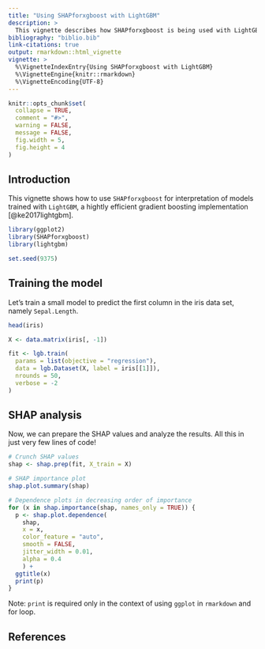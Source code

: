 ```yaml
---
title: "Using SHAPforxgboost with LightGBM"
description: >
  This vignette describes how SHAPforxgboost is being used with LightGBM.
bibliography: "biblio.bib"
link-citations: true
output: rmarkdown::html_vignette
vignette: >
  %\VignetteIndexEntry{Using SHAPforxgboost with LightGBM}
  %\VignetteEngine{knitr::rmarkdown}
  %\VignetteEncoding{UTF-8}
---
```


```r
knitr::opts_chunk$set(
  collapse = TRUE,
  comment = "#>",
  warning = FALSE,
  message = FALSE,
  fig.width = 5,
  fig.height = 4
)
```

## Introduction

This vignette shows how to use `SHAPforxgboost` for interpretation of models trained with `LightGBM`, a hightly efficient gradient boosting implementation [@ke2017lightgbm].

```r
library(ggplot2)
library(SHAPforxgboost)
library(lightgbm)

set.seed(9375)
```

## Training the model

Let's train a small model to predict the first column in the iris data set, namely `Sepal.Length`.

```r
head(iris)

X <- data.matrix(iris[, -1])

fit <- lgb.train(
  params = list(objective = "regression"),
  data = lgb.Dataset(X, label = iris[[1]]),
  nrounds = 50,
  verbose = -2
)

```

## SHAP analysis

Now, we can prepare the SHAP values and analyze the results. All this in just very few lines of code!

```r
# Crunch SHAP values
shap <- shap.prep(fit, X_train = X)

# SHAP importance plot
shap.plot.summary(shap)

# Dependence plots in decreasing order of importance
for (x in shap.importance(shap, names_only = TRUE)) {
  p <- shap.plot.dependence(
    shap, 
    x = x, 
    color_feature = "auto", 
    smooth = FALSE, 
    jitter_width = 0.01, 
    alpha = 0.4
    ) +
  ggtitle(x)
  print(p)
}

```

Note: `print` is required only in the context of using `ggplot` in `rmarkdown` and for loop.

## References

